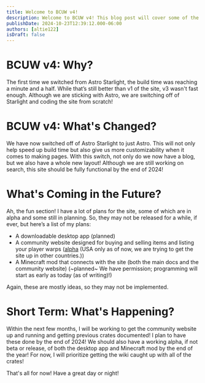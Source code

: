 ```yaml
---
title: Welcome to BCUW v4!
description: Welcome to BCUW v4! This blog post will cover some of the changes and what to expect in the future.
publishDate: 2024-10-23T12:39:12.000-06:00
authors: [altie122]
isDraft: false
---
```


# BCUW v4: Why?

The first time we switched from Astro Starlight, the build time was reaching a minute and a half. While that’s still better than v1 of the site, v3 wasn't fast enough. Although we are sticking with Astro, we are switching off of Starlight and coding the site from scratch!

# BCUW v4: What's Changed?

We have now switched off of Astro Starlight to just Astro. This will not only help speed up build time but also give us more customizability when it comes to making pages. With this switch, not only do we now have a blog, but we also have a whole new layout! Although we are still working on search, this site should be fully functional by the end of 2024!

# What's Coming in the Future?

Ah, the fun section! I have a lot of plans for the site, some of which are in alpha and some still in planning. So, they may not be released for a while, if ever, but here’s a list of my plans:

- A downloadable desktop app (planned)
- A community website designed for buying and selling items and listing your player warps ([alpha](https://community.bcuw.xyz) (USA only as of now, we are trying to get the site up in other countries.))
- A Minecraft mod that connects with the site (both the main docs and the community website) (~planned~ We have permission; programming will start as early as today (as of writing)!)


Again, these are mostly ideas, so they may not be implemented.

# Short Term: What's Happening?

Within the next few months, I will be working to get the community website up and running and getting previous crates documented! I plan to have these done by the end of 2024! We should also have a working alpha, if not beta or release, of both the desktop app and Minecraft mod by the end of the year! For now, I will prioritize getting the wiki caught up with all of the crates!

That's all for now! Have a great day or night!
